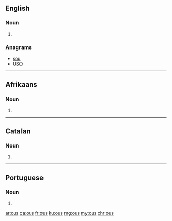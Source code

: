 ==English==

===Noun===
{{head|en|noun plural form}}

# {{plural of|ou|lang=en}}

===Anagrams===
* [[sou#English|sou]]
* [[USO#English|USO]]

----
==Afrikaans==

===Noun===
{{head|af|noun plural form}}

# {{plural of|ou|lang=af}}
----

==Catalan==

===Noun===
{{ca-noun-form}}

# {{plural of|ou|lang=ca}}

----

==Portuguese==

===Noun===
{{head|pt|plural}} {{g|m}}

# {{plural of|ou|lang=pt}}

[[ar:ous]]
[[ca:ous]]
[[fr:ous]]
[[ku:ous]]
[[mg:ous]]
[[my:ous]]
[[chr:ous]]